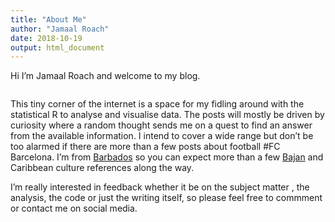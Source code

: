 ```yaml
---
title: "About Me"
author: "Jamaal Roach"
date: 2018-10-19
output: html_document
---
```


Hi I'm Jamaal Roach and welcome to my blog. 

![]()

This tiny corner of the internet is a space for my fidling around with the statistical R to analyse and visualise data. The posts will mostly be driven by curiosity where a random thought sends me on a quest to find an answer from the available information. I intend to cover a wide range but don't be too alarmed if there are more than a few posts about football #FC Barcelona. I'm from [Barbados](https://www.visitbarbados.org/) so you can expect more than a few [Bajan](https://barbados.org/people/index.htm#.W8ql5GhKhhE) and Caribbean culture references along the way.

I'm really interested in feedback whether it be on the subject matter , the analysis, the code or just the writing itself, so please feel free to commment or contact me on social media.



